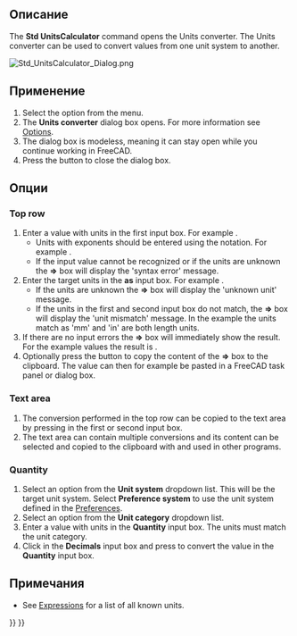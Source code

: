<languages/>

{{Docnav/ru
|[[Std_DemoMode/ru|Команда "Поворотный просмотр..."]]
|[[Std_DlgCustomize/ru|Команда "Настройка..."]]
|[[Std_Tools_Menu/ru|Меню "Инструменты"]]
|IconL=Std_DemoMode.svg
|IconR=Std_DlgCustomize.svg
|IconC=Freecad.svg
}}

<div class="mw-translate-fuzzy">
{{GuiCommand/ru
|Name=Std_UnitsCalculator
|Name/ru=Std_UnitsCalculator
|MenuLocation=Панели инструментов → Калькулятор единиц...
|Workbenches=Все
}}
</div>

<span id="Description"></span>
==Описание==

The '''Std UnitsCalculator''' command opens the Units converter. The Units converter can be used to convert values from one unit system to another.

[[Image:Std_UnitsCalculator_Dialog.png]]
{{Caption|The Units converter dialog box}}

<span id="Usage"></span>
==Применение==

# Select the {{MenuCommand|Tools → [[Image:Std_UnitsCalculator.svg|16px]] Units converter...}} option from the menu.
# The '''Units converter''' dialog box opens. For more information see [[#Options|Options]].
# The dialog box is modeless, meaning it can stay open while you continue working in FreeCAD.
# Press the {{Button|Close}} button to close the dialog box.

<span id="Options"></span>
==Опции==

===Top row===

# Enter a value with units in the first input box. For example {{Value|10 mm}}.
#* Units with exponents should be entered using the {{Value|^}} notation. For example {{Value|1 m^2}}.
#* If the input value cannot be recognized or if the units are unknown the '''=>''' box will display the 'syntax error' message.
# Enter the target units in the '''as''' input box. For example {{Value|in}}.
#* If the units are unknown the '''=>''' box will display the 'unknown unit' message.
#* If the units in the first and second input box do not match, the '''=>''' box will display the 'unit mismatch' message. In the example the units match as 'mm' and 'in' are both length units.
# If there are no input errors the '''=>''' box will immediately show the result. For the example values the result is {{Value|0,394 in}}.
# Optionally press the {{Button|Copy}} button to copy the content of the '''=>''' box to the clipboard. The value can then for example be pasted in a FreeCAD task panel or dialog box.

===Text area===

# The conversion performed in the top row can be copied to the text area by pressing {{KEY|Enter}} in the first or second input box.
# The text area can contain multiple conversions and its content can be selected and copied to the clipboard with {{KEY|Ctrl+C}} and used in other programs.

===Quantity===

# Select an option from the '''Unit system''' dropdown list. This will be the target unit system. Select '''Preference system''' to use the unit system defined in the [[Preferences_Editor#Units|Preferences]].
# Select an option from the '''Unit category''' dropdown list.
# Enter a value with units in the '''Quantity''' input box. The units must match the unit category.
# Click in the '''Decimals''' input box and press {{KEY|Enter}} to convert the value in the '''Quantity''' input box.

<span id="Notes"></span>
==Примечания==

* See [[Expressions#Units|Expressions]] for a list of all known units.


{{Docnav/ru
|[[Std_DemoMode/ru|Команда "Поворотный просмотр..."]]
|[[Std_DlgCustomize/ru|Команда "Настройка..."]]
|[[Std_Tools_Menu/ru|Меню "Инструменты"]]
|IconL=Std_DemoMode.svg
|IconR=Std_DlgCustomize.svg
|IconC=Freecad.svg
}}

{{Std_Base_navi{{#translation:}}}}
{{Userdocnavi{{#translation:}}}}